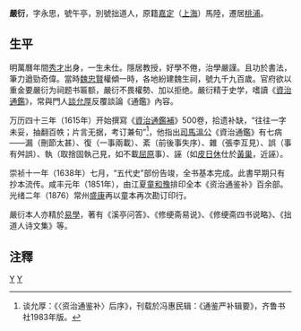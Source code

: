 '''嚴衍'''{{BD|1575年||1654年|catidx=Y}}，字永思，號午亭，別號拙道人，原籍[[嘉定区|嘉定]]（[[上海|上海]]）馬陸，遷居[[桃浦|桃浦]]。

==生平==
明萬曆年間[[秀才|秀才]]出身，一生未仕。隱居教授，好學不倦，治學嚴謹。且功於書法，筆力遒勁奇偉。當時[[魏忠賢|魏忠賢]]權傾一時，各地紛建魏生祠，號九千九百歲。官府欲以重金要嚴衍为祠题书匾额，嚴衍不畏權勢、加以拒绝。嚴衍精于史学，嗜讀《[[資治通鑑|資治通鑑]]》，常與門人[[談允厚|談允厚]]反覆談論《通鑑》內容。

万历四十三年（1615年）开始撰寫《[[資治通鑑補|資治通鑑補]]》500卷，拾遗补缺，“往往一字未妥，抽翻百帙；片言无据，考订兼旬”<ref>谈允厚：《〈资治通鉴补〉后序》，刊载於冯惠民辑：《通鉴严补辑要》，齐鲁书社1983年版。</ref>，他指出[[司馬光|司馬溫公]]《資治通鑑》有七病——漏（刪節太甚）、復（一事兩載）、紊（前後事失序）、雜（張李互見）、誤（事有舛誤）、執（取捨固執己見，如不載[[屈原|屈原]]事）、誣（如[[皮日休|皮日休]]仕於[[黃巢|黃巢]]，近誣）。

崇祯十一年（1638年）七月，“五代史”部份告竣，全书基本完成。此書早期只有抄本流传。咸丰元年（1851年），由江夏[[童和豫|童和豫]]排印全本《资治通鉴补》百余部。光绪二年（1876）常州[[盛康|盛康]]再以童本再次勘订印行。

嚴衍本人亦精於[[易學|易學]]，著有《溪亭问答》、《修绠斋易说》、《修绠斋四书说略》、《拙道人诗文集》等。

==注釋==
{{reflist}}

[[category:明朝作家|Y]]
[[category:嚴姓|Y]]